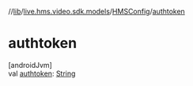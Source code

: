 //[lib](/api-reference/android/v2/home/content)/[live.hms.video.sdk.models](../index)/[HMSConfig](index)/[authtoken](authtoken)

# authtoken

[androidJvm]\
val [authtoken](authtoken): [String](https://kotlinlang.org/api/latest/jvm/stdlib/kotlin/-string/index.html)
